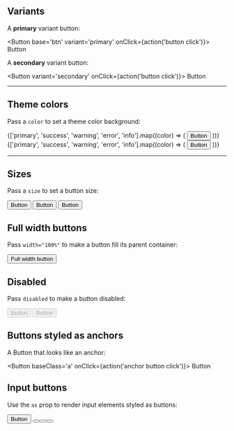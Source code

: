 

<Meta title='Components/Button' component={Button}></Meta>

<DocsTitle title='Button'></DocsTitle>

## Variants

A **primary** variant button:

<Button base='btn' variant='primary' onClick={action('button click')}>
  Button
</Button>

A **secondary** variant button:

<Button variant='secondary' onClick={action('button click')}>
  Button
</Button>

---

## Theme colors

Pass a `color` to set a theme color background:

<div className='d-flex'>
  <div className='btn-container-x'>
    {['primary', 'success', 'warning', 'error', 'info'].map((color) => (
      <Button
        key={color}
        variant='primary'
        color={color}
        onClick={action('button click')}
      >
        Button
      </Button>
    ))}
  </div>
</div>

<div className='d-flex mt-md'>
  <div className='btn-container-x'>
    {['primary', 'success', 'warning', 'error', 'info'].map((color) => (
      <Button
        key={color}
        variant='secondary'
        color={color}
        onClick={action('button click')}
      >
        Button
      </Button>
    ))}
  </div>
</div>

---

## Sizes

Pass a `size` to set a button size:

<div className='d-flex'>
  <div className='btn-container-x'>
    <Button size='sm'>Button</Button>
    <Button>Button</Button>
    <Button size='lg'>Button</Button>
  </div>
</div>

## Full width buttons

Pass `width="100%"` to make a button fill its parent container:

<Button width='100%'>Full width button</Button>

## Disabled

Pass `disabled` to make a button disabled:

<div className='btn-container-x'>
  <Button variant='primary' disabled>
    Button
  </Button>
  <Button variant='secondary' disabled>
    Button
  </Button>
</div>

## Buttons styled as anchors

A Button that looks like an anchor:

<Button baseClass='a' onClick={action('anchor button click')}>
  Button
</Button>

## Input buttons

Use the `as` prop to render input elements styled as buttons:

<div className='d-flex justify-content-center btn-container-x'>
  <Button>Button</Button>
  <Button as='input' value='Input' />
  <Button as='input' type='submit' value='Submit' />
  <Button as='input' type='reset' value='Reset' />
</div>
